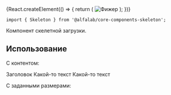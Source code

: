 


<Meta title='Компоненты' component={Skeleton} />


<!-- Canvas -->

<Story name='Skeleton'>
    {React.createElement(() => {
        return (
            <Skeleton
                visible={ boolean('visible', true) }
                className={ text('className', '') }
                dataTestId={ text('dataTestId', '') }
                animate={ boolean('animate', true) }
            >
                <img
                    width={ 150 }
                    height={ 150 }
                    alt="Фижер"
                    src="https://rawgit.com/alfa-laboratory/arui-feather/master/logo.svg"
                />
            </Skeleton>
        );
    })}
</Story>


<!-- Docs -->

<ComponentHeader
    name='Skeleton'
    version={version}
    package='@alfalab/core-components-skeleton'
    stage={2}
/>

```tsx
import { Skeleton } from '@alfalab/core-components-skeleton';
```

Компонент скелетной загрузки.


<Props of={Skeleton} />


## Использование

С контентом:

<Preview>
    <Container>
        <Skeleton
            visible={true}
            animate={true}
            className={styles['example-1']}
        >
            Заголовок
        </Skeleton>
        <Skeleton
            visible={true}
            animate={true}
            className={styles['example-1']}
        >
            Какой-то текст
        </Skeleton>
        <Skeleton
            visible={true}
            animate={true}
            className={styles['example-1']}
        >
            <Typography.Text view='primary-large' tag='tag'>Какой-то текст</Typography.Text>
        </Skeleton>
    </Container>
</Preview>

С заданными размерами:

<Preview>
    <Container>
        <div className={styles.wrapper}>
            <Skeleton className={styles['example-2']} visible={true} />
            <Skeleton className={styles['example-3']} visible={true} />
            <Skeleton className={styles['example-4']} visible={true} />
            <Skeleton className={styles['example-5']} visible={true} />
            <Skeleton className={styles['example-6']} visible={true} />
        </div>
    </Container>
</Preview>
